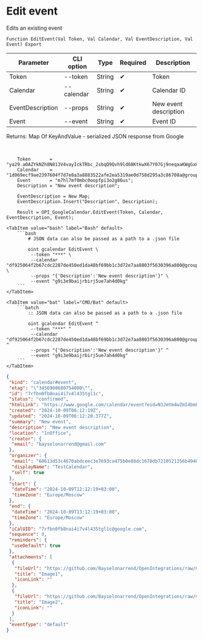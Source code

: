 ﻿---
sidebar_position: 6
---


# Edit event
 Edits an existing event



`Function EditEvent(Val Token, Val Calendar, Val EventDescription, Val Event) Export`

  | Parameter | CLI option | Type | Required | Description |
  |-|-|-|-|-|
  | Token | --token | String | &#x2714; | Token |
  | Calendar | --calendar | String | &#x2714; | Calendar ID |
  | EventDescription | --props | String | &#x2714; | New event description |
  | Event | --event | String | &#x2714; | Event ID |

  
  Returns:  Map Of KeyAndValue - serialized JSON response from Google

<br/>




```bsl title="1C:Enterprise/OneScript code example"
    Token       = "ya29.a0AZYkNZh8N813V4vayIckTRbc_2sbqQ9Qvh9ld68KtkwX67Y07Gj9neqaaKWgGxHGdvfHxtxm3lCPFl6upMYa9VfW7k6F_CsxozwLUPnYq...";
    Calendar    = "1d069ecf9ae2397604f7d7e8a3a8883522afe2ea5319ae0d758d295a3c86708a@group.calendar.google.com";
    Event       = "m7hl7mf0mbc0oopfpi3o2g86us";
    Description = "New event description";

    EventDescription = New Map;
    EventDescription.Insert("Description", Description);

    Result = OPI_GoogleCalendar.EditEvent(Token, Calendar, EventDescription, Event);
```
 

 <Tabs>
  
    <TabItem value="bash" label="Bash" default>
        ```bash
            # JSON data can also be passed as a path to a .json file
            
            oint gcalendar EditEvent \
             --token "***" \
             --calendar "df925064f2b67cdc2287de450ed1da48bf69bb1c3d72e7aa8803f5630396a800@group.calendar.google.com" \
             --props "{'Description':'New event description'}" \
             --event "g9i3e9baijrbirj5ue7ah4d0kg"
        ```
    </TabItem>
  
    <TabItem value="bat" label="CMD/Bat" default>
        ```batch
            :: JSON data can also be passed as a path to a .json file
            
            oint gcalendar EditEvent ^
             --token "***" ^
             --calendar "df925064f2b67cdc2287de450ed1da48bf69bb1c3d72e7aa8803f5630396a800@group.calendar.google.com" ^
             --props "{'Description':'New event description'}" ^
             --event "g9i3e9baijrbirj5ue7ah4d0kg"
        ```
    </TabItem>
</Tabs>


```json title="Result"
{
 "kind": "calendar#event",
 "etag": "\"3456908680754000\"",
 "id": "7rfbn0fb8nai4i7v4l435tgl1c",
 "status": "confirmed",
 "htmlLink": "https://www.google.com/calendar/event?eid=N3JmYm4wZmI4bmFpNGk3djRsNDM1dGdsMWMgNjA2MTNkNTNjNDY3MGFiZGNlZWMzZTc2OTNjYTQ3NWIwZTg4ZGMxNjc4ZGI3MjEwNTIxMzU2YjQ5NDBhNjE0OEBn",
 "created": "2024-10-09T06:12:19Z",
 "updated": "2024-10-09T06:12:20.377Z",
 "summary": "New event",
 "description": "New event description",
 "location": "InOffice",
 "creator": {
  "email": "bayselonarrend@gmail.com"
 },
 "organizer": {
  "email": "60613d53c4670abdceec3e7693ca475b0e88dc1678db7210521356b4940a6148@group.calendar.google.com",
  "displayName": "TestCalendar",
  "self": true
 },
 "start": {
  "dateTime": "2024-10-09T12:12:19+03:00",
  "timeZone": "Europe/Moscow"
 },
 "end": {
  "dateTime": "2024-10-09T13:12:19+03:00",
  "timeZone": "Europe/Moscow"
 },
 "iCalUID": "7rfbn0fb8nai4i7v4l435tgl1c@google.com",
 "sequence": 0,
 "reminders": {
  "useDefault": true
 },
 "attachments": [
  {
   "fileUrl": "https://github.com/Bayselonarrend/OpenIntegrations/raw/main/service/test_data/picture.jpg",
   "title": "Image1",
   "iconLink": ""
  },
  {
   "fileUrl": "https://github.com/Bayselonarrend/OpenIntegrations/raw/main/service/test_data/picture2.jpg",
   "title": "Image2",
   "iconLink": ""
  }
 ],
 "eventType": "default"
}
```
